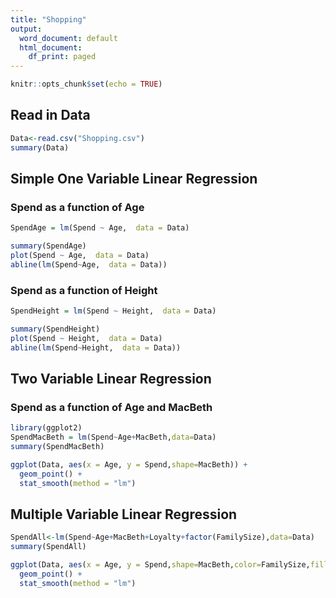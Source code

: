 ```yaml
---
title: "Shopping"
output:
  word_document: default
  html_document:
    df_print: paged
---
```


```r
knitr::opts_chunk$set(echo = TRUE)
```


## Read in Data


```r
Data<-read.csv("Shopping.csv")
summary(Data)

```
## Simple One Variable Linear Regression
### Spend as a function of Age

```r


SpendAge = lm(Spend ~ Age,  data = Data) 

summary(SpendAge) 
plot(Spend ~ Age,  data = Data) 
abline(lm(Spend~Age,  data = Data))
```

### Spend as a function of Height

```r
SpendHeight = lm(Spend ~ Height,  data = Data) 

summary(SpendHeight) 
plot(Spend ~ Height,  data = Data) 
abline(lm(Spend~Height,  data = Data))

```

## Two Variable Linear Regression
### Spend as a function of Age and MacBeth

```r
library(ggplot2)
SpendMacBeth = lm(Spend~Age+MacBeth,data=Data)
summary(SpendMacBeth)

ggplot(Data, aes(x = Age, y = Spend,shape=MacBeth)) + 
  geom_point() +
  stat_smooth(method = "lm")

```


## Multiple Variable Linear Regression

```r
 
SpendAll<-lm(Spend~Age+MacBeth+Loyalty+factor(FamilySize),data=Data)
summary(SpendAll)

ggplot(Data, aes(x = Age, y = Spend,shape=MacBeth,color=FamilySize,fill=Loyalty,alpha=Loyalty)) + 
  geom_point() +
  stat_smooth(method = "lm")


```


